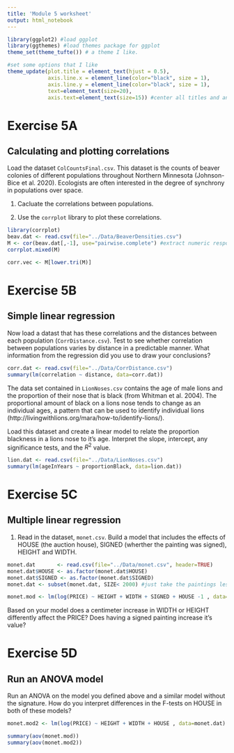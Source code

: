 ```yaml
---
title: 'Module 5 worksheet'
output: html_notebook
---
```


```r
library(ggplot2) #load ggplot
library(ggthemes) #load themes package for ggplot
theme_set(theme_tufte()) # a theme I like.

#set some options that I like
theme_update(plot.title = element_text(hjust = 0.5), 
             axis.line.x = element_line(color="black", size = 1),
             axis.line.y = element_line(color="black", size = 1),
             text=element_text(size=20),
             axis.text=element_text(size=15)) #center all titles and and axis lines
```

###############
# Exercise 5A #
###############

## Calculating and plotting correlations

Load the dataset `ColCountsFinal.csv`. This dataset is the counts of beaver colonies of different populations throughout Northern Minnesota (Johnson-Bice et al. 2020). Ecologists are often interested in the degree of synchrony in populations over space. 

1. Cacluate the correlations between populations.

2. Use the `corrplot` library to plot these correlations.


```r
library(corrplot)
beav.dat <- read.csv(file="../Data/BeaverDensities.csv")
M <- cor(beav.dat[,-1], use="pairwise.complete") #extract numeric responses
corrplot.mixed(M)

corr.vec <- M[lower.tri(M)]
```


###############
# Exercise 5B #
###############


## Simple linear regression

Now load a datast that has these correlations and the distances between each population (`CorrDistance.csv`). Test to see whether correlation between populations varies by distance in a predictable manner. What information from the regression did you use to draw your conclusions?

```r
corr.dat <- read.csv(file="../Data/CorrDistance.csv")
summary(lm(correlation ~ distance, data=corr.dat))
```


The data set contained in `LionNoses.csv` contains the age of male lions and the proportion of their nose that is black (from Whitman et al. 2004). The proportional amount of black on a lions nose tends to change as an individual ages, a pattern that can be used to identify individual lions (http://livingwithlions.org/mara/how-to/identify-lions/). 

Load this dataset and create a linear model to relate the proportion blackness in a lions nose to it's age. Interpret the slope, intercept, any significance tests, and the $R^2$ value.

```r
lion.dat <- read.csv(file="../Data/LionNoses.csv")
summary(lm(ageInYears ~ proportionBlack, data=lion.dat))
```


###############
# Exercise 5C #
###############

## Multiple linear regression

1. Read in the dataset, `monet.csv`. Build a model that includes the effects of HOUSE (the auction house), SIGNED (wherther the painting was signed), HEIGHT and WIDTH.

```r
monet.dat       <- read.csv(file="../Data/monet.csv", header=TRUE)
monet.dat$HOUSE <- as.factor(monet.dat$HOUSE)
monet.dat$SIGNED <- as.factor(monet.dat$SIGNED)
monet.dat <- subset(monet.dat, SIZE< 2000) #just take the paintings less that size 2000 cm^2

monet.mod <- lm(log(PRICE) ~ HEIGHT + WIDTH + SIGNED + HOUSE -1 , data=monet.dat)
```
Based on your model does a centimeter increase in WIDTH or HEIGHT differently affect the PRICE? Does having a signed painting increase it's value?


###############
# Exercise 5D #
###############

## Run an ANOVA model 

Run an ANOVA on the model you defined above and a similar model without the signature. How do you interpret differences in the F-tests on HOUSE in both of these models?
```r
monet.mod2 <- lm(log(PRICE) ~ HEIGHT + WIDTH + HOUSE , data=monet.dat)

summary(aov(monet.mod))
summary(aov(monet.mod2))
```


